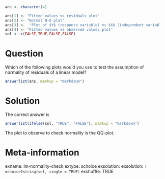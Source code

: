 ```r
ans <- character(4)

ans[1] <- "Fitted values vs residuals plot"
ans[2] <- "Normal Q-Q plot"
ans[3] <-  "Plot of $Y$ (response variable) vs $X$ (independent variable)"
ans[4] <- "Fitted values vs observed values plot"
sol <- c(FALSE,TRUE,FALSE,FALSE)


```

Question
==================
Which of the following plots would you use to test the assumption of normality of residuals
of a linear model?

```r
answerlist(ans, markup = "markdown")
```


Solution
=================
The correct answer is

```r
answerlist(ifelse(sol, "TRUE", "FALSE"), markup = "markdown")
```

The plot to observe to check normality is the QQ-plot.


Meta-information
================
exname: lm-normality-check
extype: schoice
exsolution: exsolution: `r mchoice2string(sol, single = TRUE)`
exshuffle: TRUE